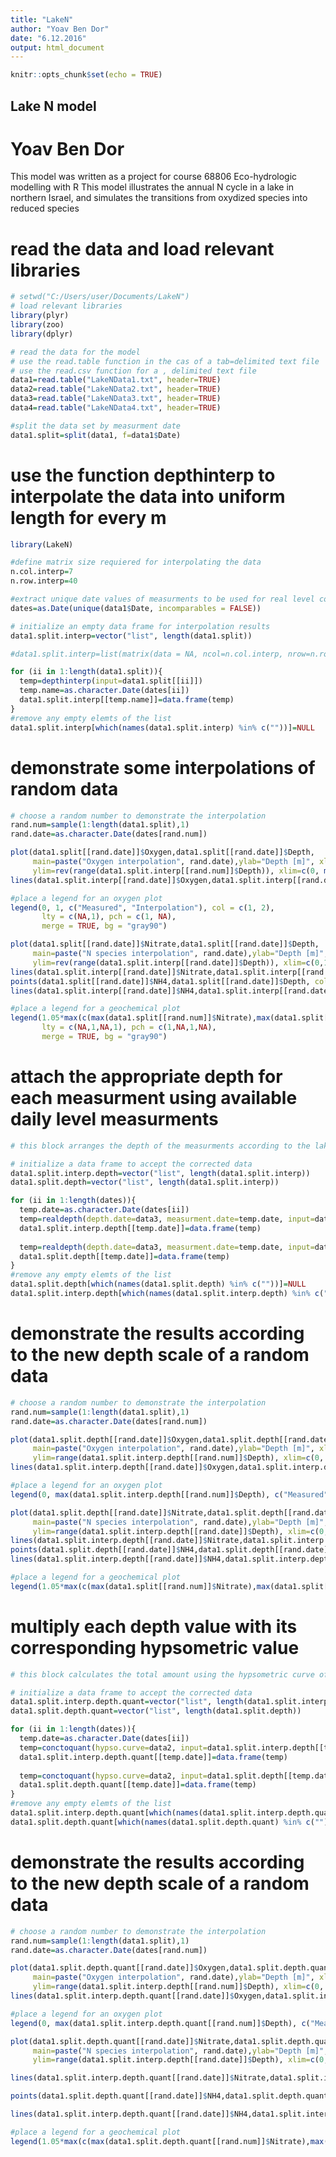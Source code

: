 ```yaml
---
title: "LakeN"
author: "Yoav Ben Dor"
date: "6.12.2016"
output: html_document
---
```


```r
knitr::opts_chunk$set(echo = TRUE)

```

## Lake N model
# Yoav Ben Dor

This model was written as a project for course 68806 Eco-hydrologic modelling with R
This model illustrates the annual N cycle in a lake in northern Israel, and simulates the transitions from oxydized species into reduced species

# read the data and load relevant libraries
```r
# setwd("C:/Users/user/Documents/LakeN")
# load relevant libraries
library(plyr)
library(zoo)
library(dplyr)

# read the data for the model
# use the read.table function in the cas of a tab=delimited text file
# use the read.csv function for a , delimited text file
data1=read.table("LakeNData1.txt", header=TRUE)
data2=read.table("LakeNData2.txt", header=TRUE)
data3=read.table("LakeNData3.txt", header=TRUE)
data4=read.table("LakeNData4.txt", header=TRUE)

#split the data set by measurment date
data1.split=split(data1, f=data1$Date)

```


# use the function depthinterp to interpolate the data into uniform length for every m
```r
library(LakeN)

#define matrix size requiered for interpolating the data
n.col.interp=7
n.row.interp=40

#extract unique date values of measurments to be used for real level correction
dates=as.Date(unique(data1$Date, incomparables = FALSE))

# initialize an empty data frame for interpolation results
data1.split.interp=vector("list", length(data1.split))

#data1.split.interp=list(matrix(data = NA, ncol=n.col.interp, nrow=n.row.interp))

for (ii in 1:length(data1.split)){
  temp=depthinterp(input=data1.split[[ii]])
  temp.name=as.character.Date(dates[ii])
  data1.split.interp[[temp.name]]=data.frame(temp)
}
#remove any empty elemts of the list
data1.split.interp[which(names(data1.split.interp) %in% c(""))]=NULL
```


# demonstrate some interpolations of random data
```r
# choose a random number to demonstrate the interpolation
rand.num=sample(1:length(data1.split),1)
rand.date=as.character.Date(dates[rand.num])

plot(data1.split[[rand.date]]$Oxygen,data1.split[[rand.date]]$Depth,  
     main=paste("Oxygen interpolation", rand.date),ylab="Depth [m]", xlab="Oxygen [mol/l]",
     ylim=rev(range(data1.split.interp[[rand.num]]$Depth)), xlim=c(0, max(data1.split[[rand.num]]$Oxygen)))
lines(data1.split.interp[[rand.date]]$Oxygen,data1.split.interp[[rand.date]]$Depth,  col=2)

#place a legend for an oxygen plot
legend(0, 1, c("Measured", "Interpolation"), col = c(1, 2),
       lty = c(NA,1), pch = c(1, NA),
       merge = TRUE, bg = "gray90")

plot(data1.split[[rand.date]]$Nitrate,data1.split[[rand.date]]$Depth,  
     main=paste("N species interpolation", rand.date),ylab="Depth [m]", xlab="Nitrate/NH4 [mol/l]",
     ylim=rev(range(data1.split.interp[[rand.date]]$Depth)), xlim=c(0,1.5*max(c(max(data1.split[[rand.date]]$Nitrate),max(data1.split[[rand.date]]$NH4)))), col=1)
lines(data1.split.interp[[rand.date]]$Nitrate,data1.split.interp[[rand.date]]$Depth,  col=2)
points(data1.split[[rand.date]]$NH4,data1.split[[rand.date]]$Depth, col=3)
lines(data1.split.interp[[rand.date]]$NH4,data1.split.interp[[rand.date]]$Depth,  col=4)

#place a legend for a geochemical plot
legend(1.05*max(c(max(data1.split[[rand.num]]$Nitrate),max(data1.split[[rand.num]]$NH4))), 1, c("Measured NO2", "Interpolation","Measured NH4", "Interpolation"), col = c(1, 2,3,4),
       lty = c(NA,1,NA,1), pch = c(1,NA,1,NA),
       merge = TRUE, bg = "gray90")

```


# attach the appropriate depth for each measurment using available daily level measurments
```r
# this block arranges the depth of the measurments according to the lake level during that day

# initialize a data frame to accept the corrected data
data1.split.interp.depth=vector("list", length(data1.split.interp))
data1.split.depth=vector("list", length(data1.split.interp))

for (ii in 1:length(dates)){
  temp.date=as.character.Date(dates[ii])
  temp=realdepth(depth.date=data3, measurment.date=temp.date, input=data1.split.interp[[temp.date]])
  data1.split.interp.depth[[temp.date]]=data.frame(temp)
  
  temp=realdepth(depth.date=data3, measurment.date=temp.date, input=data1.split[[temp.date]])
  data1.split.depth[[temp.date]]=data.frame(temp)
}
#remove any empty elemts of the list
data1.split.depth[which(names(data1.split.depth) %in% c(""))]=NULL
data1.split.interp.depth[which(names(data1.split.interp.depth) %in% c(""))]=NULL
```

# demonstrate the results according to the new depth scale of a random data
```r
# choose a random number to demonstrate the interpolation
rand.num=sample(1:length(data1.split),1)
rand.date=as.character.Date(dates[rand.num])

plot(data1.split.depth[[rand.date]]$Oxygen,data1.split.depth[[rand.date]]$Depth,  
     main=paste("Oxygen interpolation", rand.date),ylab="Depth [m]", xlab="Oxygen [mol/l]",
     ylim=range(data1.split.interp.depth[[rand.num]]$Depth), xlim=c(0, max(data1.split[[rand.date]]$Oxygen)))
lines(data1.split.interp.depth[[rand.date]]$Oxygen,data1.split.interp.depth[[rand.date]]$Depth,  col=2)

#place a legend for an oxygen plot
legend(0, max(data1.split.interp.depth[[rand.num]]$Depth), c("Measured", "Interpolation"), col = c(1, 2),lty = c(NA,1), pch = c(1, NA), merge = TRUE, bg = "gray90")

plot(data1.split.depth[[rand.date]]$Nitrate,data1.split.depth[[rand.date]]$Depth,  
     main=paste("N species interpolation", rand.date),ylab="Depth [m]", xlab="Nitrate/NH4 [mol/l]",
     ylim=range(data1.split.interp.depth[[rand.date]]$Depth), xlim=c(0,1.5*max(c(max(data1.split[[rand.date]]$Nitrate),max(data1.split[[rand.date]]$NH4)))), col=1)
lines(data1.split.interp.depth[[rand.date]]$Nitrate,data1.split.interp.depth[[rand.date]]$Depth,  col=2)
points(data1.split.depth[[rand.date]]$NH4,data1.split.depth[[rand.date]]$Depth, col=3)
lines(data1.split.interp.depth[[rand.date]]$NH4,data1.split.interp.depth[[rand.date]]$Depth,  col=4)

#place a legend for a geochemical plot
legend(1.05*max(c(max(data1.split[[rand.num]]$Nitrate),max(data1.split[[rand.num]]$NH4))), max(data1.split.interp.depth[[rand.num]]$Depth), c("Measured NO2", "Interpolation","Measured NH4", "Interpolation"), col = c(1, 2,3,4),lty = c(NA,1,NA,1), pch = c(1,NA,1,NA),merge = TRUE, bg = "gray90")

```
# multiply each depth value with its corresponding hypsometric value
```r
# this block calculates the total amount using the hypsometric curve of the lake

# initialize a data frame to accept the corrected data
data1.split.interp.depth.quant=vector("list", length(data1.split.interp.depth))
data1.split.depth.quant=vector("list", length(data1.split.depth))

for (ii in 1:length(dates)){
  temp.date=as.character.Date(dates[ii])
  temp=conctoquant(hypso.curve=data2, input=data1.split.interp.depth[[temp.date]])
  data1.split.interp.depth.quant[[temp.date]]=data.frame(temp)
  
  temp=conctoquant(hypso.curve=data2, input=data1.split.depth[[temp.date]])
  data1.split.depth.quant[[temp.date]]=data.frame(temp)
}
#remove any empty elemts of the list
data1.split.interp.depth.quant[which(names(data1.split.interp.depth.quant) %in% c(""))]=NULL
data1.split.depth.quant[which(names(data1.split.depth.quant) %in% c(""))]=NULL
```

# demonstrate the results according to the new depth scale of a random data
```r
# choose a random number to demonstrate the interpolation
rand.num=sample(1:length(data1.split),1)
rand.date=as.character.Date(dates[rand.num])

plot(data1.split.depth.quant[[rand.date]]$Oxygen,data1.split.depth.quant[[rand.date]]$Depth,  
     main=paste("Oxygen interpolation", rand.date),ylab="Depth [m]", xlab="Oxygen [quant]",
     ylim=range(data1.split.interp.depth[[rand.num]]$Depth), xlim=c(0, max(data1.split.depth.quant[[rand.date]]$Oxygen)))
lines(data1.split.interp.depth.quant[[rand.date]]$Oxygen,data1.split.interp.depth.quant[[rand.date]]$Depth,  col=2)

#place a legend for an oxygen plot
legend(0, max(data1.split.interp.depth.quant[[rand.num]]$Depth), c("Measured", "Interpolation"), col = c(1, 2),lty = c(NA,1), pch = c(1, NA), merge = TRUE, bg = "gray90")

plot(data1.split.depth.quant[[rand.date]]$Nitrate,data1.split.depth.quant[[rand.date]]$Depth,  
     main=paste("N species interpolation", rand.date),ylab="Depth [m]", xlab="Nitrate/NH4 [quant]",
     ylim=range(data1.split.interp.depth[[rand.date]]$Depth), xlim=c(0,1.5*max(c(max(data1.split.depth.quant[[rand.date]]$Nitrate),max(data1.split.depth.quant[[rand.date]]$NH4)))), col=1)

lines(data1.split.interp.depth.quant[[rand.date]]$Nitrate,data1.split.interp.depth.quant[[rand.date]]$Depth,  col=2)

points(data1.split.depth.quant[[rand.date]]$NH4,data1.split.depth.quant[[rand.date]]$Depth, col=3)

lines(data1.split.interp.depth.quant[[rand.date]]$NH4,data1.split.interp.depth.quant[[rand.date]]$Depth,  col=4)

#place a legend for a geochemical plot
legend(1.05*max(c(max(data1.split.depth.quant[[rand.num]]$Nitrate),max(data1.split.depth.quant[[rand.num]]$NH4))), -215, c("Measured NO2", "Interpolation","Measured NH4", "Interpolation"), col = c(1, 2,3,4),lty = c(NA,1,NA,1), pch = c(1,NA,1,NA),merge = TRUE, bg = "gray90")

```

